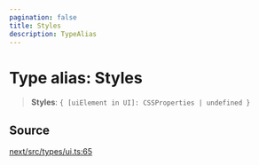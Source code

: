```yaml
---
pagination: false
title: Styles
description: TypeAlias
---
```


# Type alias: Styles

> **Styles**: `{ [uiElement in UI]: CSSProperties | undefined }`

## Source

[next/src/types/ui.ts:65](https://github.com/gpbl/react-day-picker/blob/575f9be39/next/src/types/ui.ts#L65)

